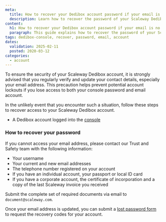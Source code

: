 ```yaml
---
meta:
  title: How to recover your Dedibox account password if your email is no longer valid
  description: Learn how to recover the password of your Scaleway Dedibox account if your email address is no longer valid.
content:
  h1: How to recover your Dedibox account password if your email is no longer valid
  paragraph: This guide explains how to recover the password of your Scaleway Dedibox account if your email address is no longer valid.
tags: dedibox-console, recover, password, email, account
dates:
  validation: 2025-02-11
  posted: 2020-03-12
categories:
  - account
---
```



To ensure the security of your Scaleway Dedibox account, it is strongly advised that you regularly verify and update your contact details, especially your email address.
This precaution helps prevent potential account lockouts if you lose access to both your console password and email account.

In the unlikely event that you encounter such a situation, follow these steps to recover access to your Scaleway Dedibox account.

<Requirements />

- A Dedibox account logged into the [console](https://console.online.net)

### How to recover your password

If you cannot access your email address, please contact our Trust and Safety team with the following information:
- Your username
- Your current and new email addresses
- The telephone number registered on your account
- If you have an individual account, your passport or local ID card
- If you have a corporate account, the certificate of incorporation and a copy of the last Scaleway invoice you received

Submit the complete set of required documents via email to `document@scaleway.com`.

Once your email address is updated, you can submit a [lost password form](https://console.online.net/en/user/recovery) to request the recovery codes for your account.
